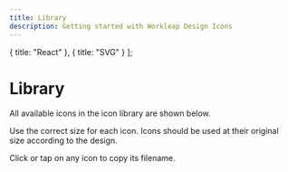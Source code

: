 ```yaml
---
title: Library
description: Getting started with Workleap Design Icons
---
```


  { title: "React" },
  { title: "SVG" }
];

# Library

All available icons in the icon library are shown below.

Use the correct size for each icon. Icons should be used at their original size according to the design.

Click or tap on any icon to copy its filename.

<Switcher type="svg"></Switcher>
